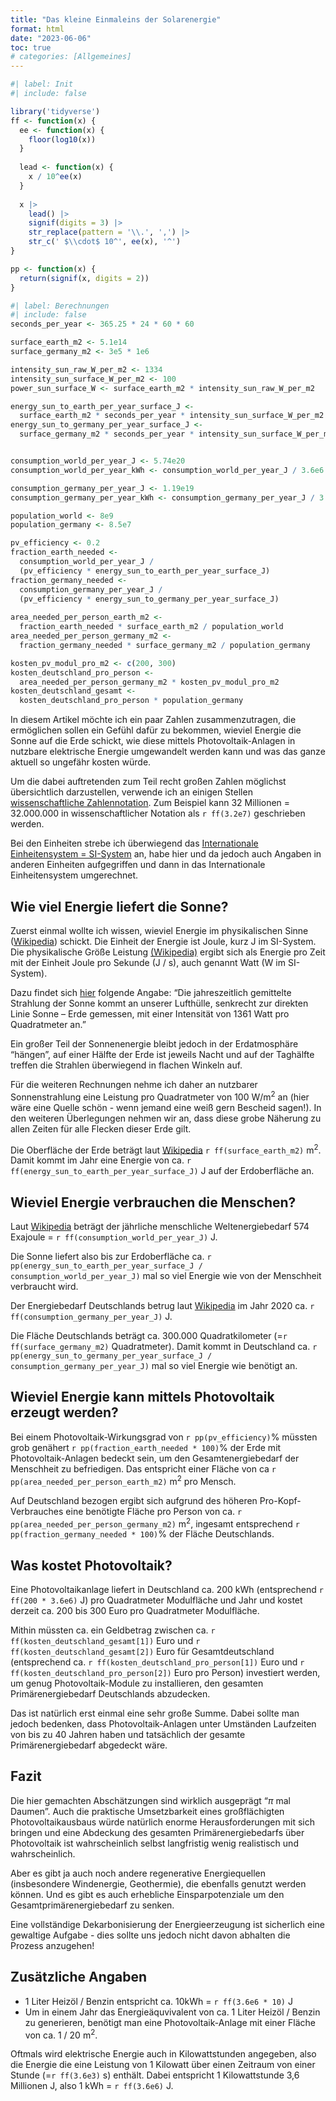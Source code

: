 ```yaml
---
title: "Das kleine Einmaleins der Solarenergie"
format: html
date: "2023-06-06"
toc: true
# categories: [Allgemeines]
---
```


```r
#| label: Init
#| include: false

library('tidyverse')
ff <- function(x) {
  ee <- function(x) {
    floor(log10(x))
  }
  
  lead <- function(x) {
    x / 10^ee(x)
  }
  
  x |> 
    lead() |> 
    signif(digits = 3) |> 
    str_replace(pattern = '\\.', ',') |> 
    str_c(' $\\cdot$ 10^', ee(x), '^')
}

pp <- function(x) {
  return(signif(x, digits = 2))
}
```


```r
#| label: Berechnungen
#| include: false
seconds_per_year <- 365.25 * 24 * 60 * 60

surface_earth_m2 <- 5.1e14
surface_germany_m2 <- 3e5 * 1e6

intensity_sun_raw_W_per_m2 <- 1334
intensity_sun_surface_W_per_m2 <- 100
power_sun_surface_W <- surface_earth_m2 * intensity_sun_raw_W_per_m2

energy_sun_to_earth_per_year_surface_J <- 
  surface_earth_m2 * seconds_per_year * intensity_sun_surface_W_per_m2
energy_sun_to_germany_per_year_surface_J <- 
  surface_germany_m2 * seconds_per_year * intensity_sun_surface_W_per_m2


consumption_world_per_year_J <- 5.74e20
consumption_world_per_year_kWh <- consumption_world_per_year_J / 3.6e6

consumption_germany_per_year_J <- 1.19e19
consumption_germany_per_year_kWh <- consumption_germany_per_year_J / 3.6e6

population_world <- 8e9
population_germany <- 8.5e7

pv_efficiency <- 0.2
fraction_earth_needed <- 
  consumption_world_per_year_J / 
  (pv_efficiency * energy_sun_to_earth_per_year_surface_J)
fraction_germany_needed <- 
  consumption_germany_per_year_J /
  (pv_efficiency * energy_sun_to_germany_per_year_surface_J)
          
area_needed_per_person_earth_m2 <- 
  fraction_earth_needed * surface_earth_m2 / population_world
area_needed_per_person_germany_m2 <-
  fraction_germany_needed * surface_germany_m2 / population_germany

kosten_pv_modul_pro_m2 <- c(200, 300)
kosten_deutschland_pro_person <- 
  area_needed_per_person_germany_m2 * kosten_pv_modul_pro_m2
kosten_deutschland_gesamt <- 
  kosten_deutschland_pro_person * population_germany

```

In diesem Artikel möchte ich ein paar Zahlen zusammenzutragen, die ermöglichen sollen ein Gefühl dafür zu bekommen, wieviel Energie die Sonne auf die Erde schickt, wie diese mittels Photovoltaik-Anlagen in nutzbare elektrische Energie umgewandelt werden kann und was das ganze aktuell so ungefähr kosten würde.

Um die dabei auftretenden zum Teil recht großen Zahlen möglichst übersichtlich darzustellen, verwende ich an einigen Stellen [wissenschaftliche Zahlennotation](https://de.wikipedia.org/wiki/Wissenschaftliche_Notation). Zum Beispiel kann 32 Millionen = 32.000.000 in wissenschaftlicher Notation als `r ff(3.2e7)` geschrieben werden.

Bei den Einheiten strebe ich überwiegend das [Internationale Einheitensystem = SI-System](https://de.wikipedia.org/wiki/Internationales_Einheitensystem) an, habe hier und da jedoch auch Angaben in anderen Einheiten aufgegriffen und dann in das Internationale Einheitensystem umgerechnet.


## Wie viel Energie liefert die Sonne?
Zuerst einmal wollte ich wissen, wieviel Energie im physikalischen Sinne ([Wikipedia](https://de.wikipedia.org/wiki/Energie)) schickt. Die Einheit der Energie ist Joule, kurz J im SI-System. Die physikalische Größe Leistung [(Wikipedia)](https://de.wikipedia.org/wiki/Leistung_(Physik)) ergibt sich als Energie pro Zeit mit der Einheit Joule pro Sekunde (J / s), auch genannt Watt (W im SI-System).

Dazu findet sich [hier](https://www.weltderphysik.de/gebiet/technik/energie/solarenergie/sonnenenergie/) folgende Angabe: "Die jahreszeitlich gemittelte Strahlung der Sonne kommt an unserer Lufthülle, senkrecht zur direkten Linie Sonne – Erde gemessen, mit einer Intensität von 1361 Watt pro Quadratmeter an."

Ein großer Teil der Sonnenenergie bleibt jedoch in der Erdatmosphäre "hängen", auf einer Hälfte der Erde ist jeweils Nacht und auf der Taghälfte treffen die Strahlen überwiegend in flachen Winkeln auf. 

Für die weiteren Rechnungen nehme ich daher an nutzbarer Sonnenstrahlung eine Leistung pro Quadratmeter von 100 W/m^2^ an (hier wäre eine Quelle schön - wenn jemand eine weiß gern Bescheid sagen!). In den weiteren Überlegungen nehmen wir an, dass diese grobe Näherung zu allen Zeiten für alle Flecken dieser Erde gilt. 

Die Oberfläche der Erde beträgt laut [Wikipedia](https://de.wikipedia.org/wiki/Erdoberfl%C3%A4che) `r ff(surface_earth_m2)` m^2^. Damit kommt im Jahr eine Energie von ca. `r ff(energy_sun_to_earth_per_year_surface_J)` J auf der Erdoberfläche an.

## Wieviel Energie verbrauchen die Menschen?
Laut [Wikipedia](https://de.wikipedia.org/wiki/Weltenergiebedarf) beträgt der jährliche menschliche Weltenergiebedarf 574 Exajoule = `r ff(consumption_world_per_year_J)` J.

Die Sonne liefert also bis zur Erdoberfläche ca. `r pp(energy_sun_to_earth_per_year_surface_J / consumption_world_per_year_J)` mal so viel Energie wie von der Menschheit verbraucht wird.

Der Energiebedarf Deutschlands betrug laut [Wikipedia](https://de.wikipedia.org/wiki/Weltenergiebedarf) im Jahr 2020 ca. `r ff(consumption_germany_per_year_J)` J. 

Die Fläche Deutschlands beträgt ca. 300.000 Quadratkilometer (=`r ff(surface_germany_m2)` Quadratmeter). Damit kommt in Deutschland ca. `r pp(energy_sun_to_germany_per_year_surface_J / consumption_germany_per_year_J)` mal so viel Energie wie benötigt an.


## Wieviel Energie kann mittels Photovoltaik erzeugt werden?
Bei einem Photovoltaik-Wirkungsgrad von `r pp(pv_efficiency)`% müssten grob genähert `r pp(fraction_earth_needed * 100)`% der Erde mit Photovoltaik-Anlagen bedeckt sein, um den Gesamtenergiebedarf der Menschheit zu befriedigen. Das entspricht einer Fläche von ca `r pp(area_needed_per_person_earth_m2)` m^2^ pro Mensch.

Auf Deutschland bezogen ergibt sich aufgrund des höheren Pro-Kopf-Verbrauches eine benötigte Fläche pro Person von ca. `r pp(area_needed_per_person_germany_m2)` m^2^, ingesamt entsprechend `r pp(fraction_germany_needed * 100)`% der Fläche Deutschlands.

## Was kostet Photovoltaik?
Eine Photovoltaikanlage liefert in Deutschland ca. 200 kWh (entsprechend `r ff(200 * 3.6e6)` J) pro Quadratmeter Modulfläche und Jahr und kostet derzeit ca. 200 bis 300 Euro pro Quadratmeter Modulfläche. 

Mithin müssten ca. ein Geldbetrag zwischen ca. `r ff(kosten_deutschland_gesamt[1])` Euro und `r ff(kosten_deutschland_gesamt[2])` Euro für Gesamtdeutschland (entsprechend ca. `r ff(kosten_deutschland_pro_person[1])` Euro und `r ff(kosten_deutschland_pro_person[2])` Euro pro Person) investiert werden, um genug Photovoltaik-Module zu installieren, den gesamten Primärenergiebedarf Deutschlands abzudecken.

Das ist natürlich erst einmal eine sehr große Summe. Dabei sollte man jedoch bedenken, dass Photovoltaik-Anlagen unter Umständen Laufzeiten von bis zu 40 Jahren haben und tatsächlich der gesamte Primärenergiebedarf abgedeckt wäre.

## Fazit
Die hier gemachten Abschätzungen sind wirklich ausgeprägt "$\pi$ mal Daumen". Auch die praktische Umsetzbarkeit eines großflächigten Photovoltaikausbaus würde natürlich enorme Herausforderungen mit sich bringen und eine Abdeckung des gesamten Primärenergiebedarfs über Photovoltaik ist wahrscheinlich selbst langfristig wenig realistisch und wahrscheinlich.

Aber es gibt ja auch noch andere regenerative Energiequellen (insbesondere Windenergie, Geothermie), die ebenfalls genutzt werden können. Und es gibt es auch erhebliche Einsparpotenziale um den Gesamtprimärenergiebedarf zu senken. 

Eine vollständige Dekarbonisierung der Energieerzeugung ist sicherlich eine gewaltige Aufgabe - dies sollte uns jedoch nicht davon abhalten die Prozess anzugehen!

## Zusätzliche Angaben
* 1 Liter Heizöl / Benzin entspricht ca. 10kWh = `r ff(3.6e6 * 10)` J
* Um in einem Jahr das Energieäquvivalent von ca. 1 Liter Heizöl / Benzin zu generieren, benötigt man eine Photovoltaik-Anlage mit einer Fläche von ca. 1 / 20 m^2^.

Oftmals wird elektrische Energie auch in Kilowattstunden angegeben, also die Energie die eine Leistung von 1 Kilowatt über einen Zeitraum von einer Stunde (=`r ff(3.6e3)` s) enthält. Dabei entspricht 1 Kilowattstunde 3,6 Millionen J, also 1 kWh = `r ff(3.6e6)` J.
